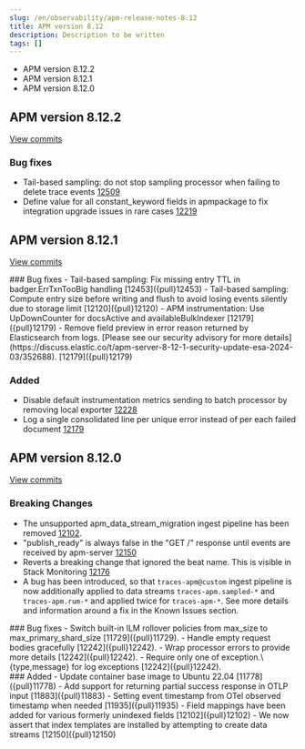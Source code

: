 ```yaml
---
slug: /en/observability/apm-release-notes-8.12
title: APM version 8.12
description: Description to be written
tags: []
---
```


<div id="apm-release-notes-8.12"></div>

* <DocLink slug="/en/observability/apm-release-notes-8.12" section="apm-version-8122">APM version 8.12.2</DocLink>
* <DocLink slug="/en/observability/apm-release-notes-8.12" section="apm-version-8121">APM version 8.12.1</DocLink>
* <DocLink slug="/en/observability/apm-release-notes-8.12" section="apm-version-8120">APM version 8.12.0</DocLink>

<div id="apm-release-notes-8.12.2"></div>

## APM version 8.12.2

[View commits](https://github.com/elastic/apm-server/compare/v8.12.1\...v8.12.2)

<div id="bug_fixes"></div>

### Bug fixes
- Tail-based sampling: do not stop sampling processor when failing to delete trace events [12509]({pull}12509)
- Define value for all constant_keyword fields in apmpackage to fix integration upgrade issues in rare cases [12219]({pull}12219)

<div id="apm-release-notes-8.12.1"></div>

## APM version 8.12.1

[View commits](https://github.com/elastic/apm-server/compare/v8.12.0\...v8.12.1)

<div id="bug_fixes"></div>
### Bug fixes
- Tail-based sampling: Fix missing entry TTL in badger.ErrTxnTooBig handling [12453]({pull}12453)
- Tail-based sampling: Compute entry size before writing and flush to avoid losing events silently due to storage limit [12120]({pull}12120)
- APM instrumentation: Use UpDownCounter for docsActive and availableBulkIndexer [12179]({pull}12179)
- Remove field preview in error reason returned by Elasticsearch from logs. [Please see our security advisory for more details](https://discuss.elastic.co/t/apm-server-8-12-1-security-update-esa-2024-03/352688). [12179]({pull}12179)

<div id="added"></div>

### Added
- Disable default instrumentation metrics sending to batch processor by removing local exporter [12228]({pull}12228)
- Log a single consolidated line per unique error instead of per each failed document [12179]({pull}12179)

<div id="apm-release-notes-8.12.0"></div>

## APM version 8.12.0

[View commits](https://github.com/elastic/apm-server/compare/v8.11.4\...v8.12.0)

<div id="breaking_changes"></div>

### Breaking Changes
- The unsupported apm_data_stream_migration ingest pipeline has been removed [12102]({pull}12102).
- "publish_ready" is always false in the "GET /" response until events are received by apm-server [12150]({pull}12150)
- Reverts a breaking change that ignored the beat name. This is visible in Stack Monitoring [12176]({pull}12176)
- A bug has been introduced, so that `traces-apm@custom` ingest pipeline is now additionally applied to data streams `traces-apm.sampled-*` and `traces-apm.rum-*` and applied twice for `traces-apm-*`. See more details and information around a fix in the Known Issues section.

<div id="bug_fixes"></div>
### Bug fixes
- Switch built-in ILM rollover policies from max_size to max_primary_shard_size [11729]({pull}11729).
- Handle empty request bodies gracefully [12242]({pull}12242).
- Wrap processor errors to provide more details [12242]({pull}12242).
- Require only one of exception.\{type,message} for log exceptions [12242]({pull}12242).

<div id="added"></div>
### Added
- Update container base image to Ubuntu 22.04 [11778]({pull}11778)
- Add support for returning partial success response in OTLP input [11883]({pull}11883)
- Setting event timestamp from OTel observed timestamp when needed [11935]({pull}11935)
- Field mappings have been added for various formerly unindexed fields [12102]({pull}12102)
- We now assert that index templates are installed by attempting to create data streams [12150]({pull}12150)
